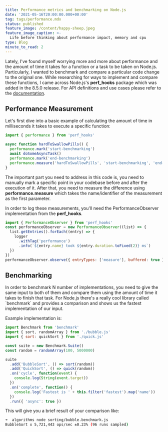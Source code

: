 ```yaml
---
title: Performance metrics and benchmarking on Node.js
date: '2021-05-16T20:00:00.000+00:00'
tag: tags/performance.mdx
status: published
feature_image: /content/happy-sheep.jpeg
feature_image_caption: >-
  Life before thinking about performance impact, memory and cpu
type: Blog
minute_to_read: 2
---
```


Lately, I've found myself worrying more and more about performance and the amount of time it takes for a function or a task to be taken on Node.js. Particularly, I wanted to benchmark and compare a particular code change to the original one. While researching for ways to implement and compare these functions, I came across Node.js's **perf\_hooks** package which was added in the 8.5.0 release. For API definitions and use cases please refer to the [documentation](https://nodejs.org/api/perf%5Fhooks.html?ref=yagiz.co).

## Performance Measurement

Let's first dive into a basic example of calculating the amount of time in milliseconds it takes to execute a specific function:

```javascript
import { performance } from 'perf_hooks'

async function hardToSwallowPills() {
  performance.mark('start-benchmarking')
  await doSomeAsyncTask()
  performance.mark('end-benchmarking')
  performance.measure('hardToSwallowPills', 'start-benchmarking', 'end-benchmarking')
}
```

The important part you need to address in this code is, you need to manually mark a specific point in your codebase before and after the execution of it. After that, you need to measure the difference using **performance.measure** which takes the name/identifier of the measurement as the first parameter.

In order to log these measurements, you'll need the PerformanceObserver implementation from the **perf\_hooks**.

```javascript
import { PerformanceObserver } from 'perf_hooks'
const performanceObserver = new PerformanceObserver((list) => {
  list.getEntries().forEach((entry) => {
    logger
      .withTag('performance')
      .info(`${entry.name} took ${entry.duration.toFixed(2)} ms`)
  })
})
performanceObserver.observe({ entryTypes: ['measure'], buffered: true })
```

## Benchmarking

In order to benchmark N number of implementations, you need to give the same input to both of them and compare them using the amount of time it takes to finish that task. For Node.js there's a really cool library called \`benchmark\` and provides a comparison and shows us the fastest implementation of our input.

Example implementation is:

```javascript
import Benchmark from 'benchmark'
import { sort, randomArray } from './bubble.js'
import { sort: quickSort } from './quick.js'

const suite = new Benchmark.Suite()
const random = randomArray(100, 5000000)

suite
  .add('BubbleSort', () => sort(random))
  .add('QuickSort', () => quick(random))
  .on('cycle', function(event) {
    console.log(String(event.target))
  })
  .on('complete', function() {
    console.log('Fastest is ' + this.filter('fastest').map('name'))
  })
  .run({ 'async': true })
```

This will give you a brief result of your comparison like:

```bash
➜  algorithms node sorting/bubble.benchmark.js
BubbleSort x 5,721,443 ops/sec ±0.23% (96 runs sampled)
```
